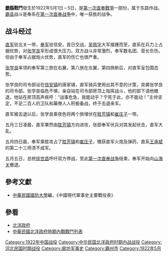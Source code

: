 {{vfd|hgdhgfd|date=2022/06/27}}
{{Infobox Military Conflict|
campaign=|
image=|
caption=|
conflict=霸縣戰鬥|
date=1922年5月1日－3日|
place=[[中國|中國]]冀中|
result=奉軍获胜。由于直系呼吁停战，直奉两军分别开始向北京和山海关方向撤军。|
combatant1=直軍東路張國溶|
combatant2=奉軍東路| 
commander1=直軍東路[[张国溶_(北洋政府将军)|張國溶]]、[[王承斌|王承斌]]|
commander2=奉軍東路[[張學良|張學良]]、[[郭松龄|郭松龄]]|
strength1=|
strength2=|
casualties1=|
casualties2=|
}}
'''[[霸縣|霸縣]]戰鬥'''發生於1922年5月1日－5日，是[[第一次直奉戰爭|第一次直奉戰爭]]一部份，属于东路作战。[[霸县|霸县]]战斗是奉系在[[第一次直奉战争|第一次直奉战争]]中，唯一获胜的战争。

== 战斗经过 ==

[[直军|直军]]驻北关一带，[[奉军|奉军]]驻信安。首日交战，[[吴佩孚|吴佩孚]]大军接踵而至，直系在兵力上占据优势，对[[张学良|张学良]]军形成很大压力。双方战斗非常激烈，奉军数名团、营长负伤。但由于奉军占据炮火优势，直军的伤亡也很严重。

[[张学良|张学良]]率领的奉军第三旅在右翼，第八旅在左翼，第四旅断后，对直军呈包围态势。

张学良的司令部设在[[信安镇|信安镇]]的唐家铺，直军骑兵使用出其不意的计策，突袭张学良的司令部。张学良临危不惧，亲自站在司令部房顶上指挥战斗，他的部下请他撤退，他站在房顶高声疾呼：“战事危急，我能动乎？宁死于此，亦不能动！”主帅坚定，不足二百人的卫队和幕僚人人积极备战，终于击退来军。

直军被击退以后，张学良乘夜色将两个旅埋伏在[[胜芳镇|胜芳镇]]和[[崔庄子|崔庄子]]一带。
    
五月三日凌晨，直军果然由[[胜芳镇|胜芳镇]]方向进攻，张部奉军伏兵对其发起伏击，直军大乱。

五月四日晨，奉军乘胜攻占了[[胜芳镇|胜芳镇]]和[[崔庄子|崔庄子]]，缴获直军火炮及弹药，直系[[王承斌|王承斌]]的第二十三师溃不成军。
    
五月五日，总统[[徐世昌|徐世昌]]呼吁双方停战，至此[[第一次直奉战争|第一次直奉战争]]结束，奉军开始向[[山海关|山海关]]撤退。

==參考文獻==
*[[中華民國|中華民國]][[國防大學_(臺灣)|國防大學]]編，《中國現代軍事史主要戰役表》
==參看==
*[[北洋政府|北洋政府]]
*[[中華民國北洋政府時期內戰戰鬥列表|中華民國北洋政府時期內戰戰鬥列表]]

[[Category:1922年中国战役|Category:1922年中国战役]]
[[Category:中华民国北洋政府时期内战战役|Category:中华民国北洋政府时期内战战役]]
[[Category:河北民国时期战役|Category:河北民国时期战役]]
[[Category:廊坊军事史|Category:廊坊军事史]]
[[Category:霸州市|Category:霸州市]]
[[Category:1922年5月|Category:1922年5月]]
